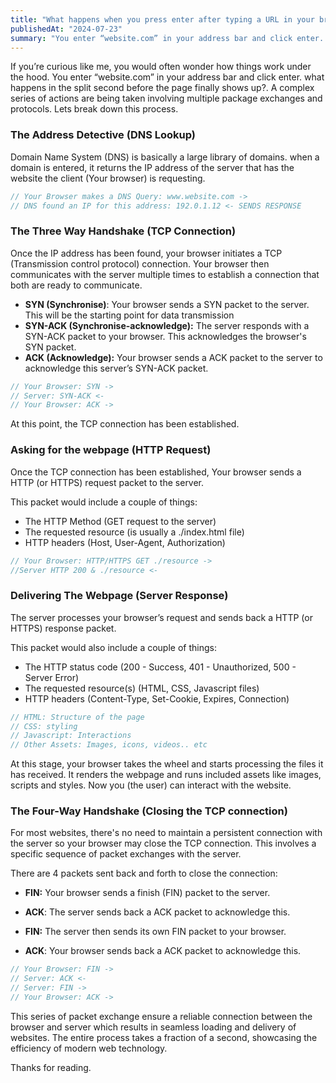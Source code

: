 ```yaml
---
title: "What happens when you press enter after typing a URL in your browser?"
publishedAt: "2024-07-23"
summary: "You enter “website.com” in your address bar and click enter. what happens in the split second before the page finally shows up?. A complex series of actions are being taken involving multiple package exchanges and protocols. Lets break down this process."
---
```


If you’re curious like me, you would often wonder how things work under the hood. You enter “website.com” in your address bar and click enter. what happens in the split second before the page finally shows up?. A complex series of actions are being taken involving multiple package exchanges and protocols. Lets break down this process.

### The Address Detective (DNS Lookup)

Domain Name System (DNS) is basically a large library of domains. when a domain is entered, it returns the IP address of the server that has the website the client (Your browser) is requesting.

```jsx
// Your Browser makes a DNS Query: www.website.com ->
// DNS found an IP for this address: 192.0.1.12 <- SENDS RESPONSE
```

### The Three Way Handshake (TCP Connection)

Once the IP address has been found, your browser initiates a TCP (Transmission control protocol) connection. Your browser then communicates with the server multiple times to establish a connection that both are ready to communicate.

- **SYN (Synchronise)**: Your browser sends a SYN packet to the server. This will be the starting point for data transmission
- **SYN-ACK (Synchronise-acknowledge):** The server responds with a SYN-ACK packet to your browser. This acknowledges the browser's SYN packet.
- **ACK (Acknowledge):** Your browser sends a ACK packet to the server to acknowledge this server’s SYN-ACK packet.

```jsx
// Your Browser: SYN ->
// Server: SYN-ACK <-
// Your Browser: ACK ->
```

At this point, the TCP connection has been established.

### Asking for the webpage (HTTP Request)

Once the TCP connection has been established, Your browser sends a HTTP (or HTTPS) request packet to the server.

This packet would include a couple of things:

- The HTTP Method (GET request to the server)
- The requested resource (is usually a ./index.html file)
- HTTP headers (Host, User-Agent, Authorization)

```jsx
// Your Browser: HTTP/HTTPS GET ./resource ->
//Server HTTP 200 & ./resource <-
```

### Delivering The Webpage (Server Response)

The server processes your browser’s request and sends back a HTTP (or HTTPS) response packet.

This packet would also include a couple of things:

- The HTTP status code (200 - Success, 401 - Unauthorized, 500 - Server Error)
- The requested resource(s) (HTML, CSS, Javascript files)
- HTTP headers (Content-Type, Set-Cookie, Expires, Connection)

```jsx
// HTML: Structure of the page
// CSS: styling
// Javascript: Interactions
// Other Assets: Images, icons, videos.. etc
```

At this stage, your browser takes the wheel and starts processing the files it has received. It renders the webpage and runs included assets like images, scripts and styles. Now you (the user) can interact with the website.

### The Four-Way Handshake (Closing the TCP connection)

For most websites, there's no need to maintain a persistent connection with the server so your browser may close the TCP connection. This involves a specific sequence of packet exchanges with the server.

There are 4 packets sent back and forth to close the connection:

- **FIN:** Your browser sends a finish (FIN) packet to the server.
- **ACK**: The server sends back a ACK packet to acknowledge this.

- **FIN:** The server then sends its own FIN packet to your browser.
- **ACK**: Your browser sends back a ACK packet to acknowledge this.

```jsx
// Your Browser: FIN ->
// Server: ACK <-
// Server: FIN ->
// Your Browser: ACK ->
```

This series of packet exchange ensure a reliable connection between the browser and server which results in seamless loading and delivery of websites. The entire process takes a fraction of a second, showcasing the efficiency of modern web technology.

Thanks for reading.
